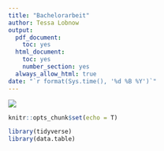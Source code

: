 ```yaml
---
title: "Bachelorarbeit"
author: Tessa Lobnow
output:
  pdf_document:
    toc: yes
  html_document:
    toc: yes
    number_section: yes
  always_allow_html: true
date: "`r format(Sys.time(), '%d %B %Y')`"
---
```


![](https://edoc.hu-berlin.de/themes/Mirage2/images/hukombi_bwb_gross.png)
```r
knitr::opts_chunk$set(echo = T)

library(tidyverse)
library(data.table)

```




